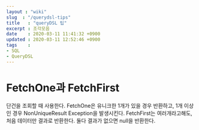 ```yaml
---
layout : "wiki"
slug  : "/querydsl-tips" 
title   : "queryDSL 팁"
excerpt : 조각모음
date    : 2020-03-11 11:41:32 +0900
updated : 2020-03-11 12:52:46 +0900
tags    : 
- SQL 
- QueryDSL 
---
```


# FetchOne과 FetchFirst 
  
단건을 조회할 때 사용한다. FetchOne은 유니크한 1개가 있을 경우 반환하고, 1개 이상인 경우 NonUniqueResult Exception을 발생시킨다. FetchFirst는 여러개라고해도, 처음 데이터만 결과로 반환한다. 둘다 결과가 없으면 null을 반환한다. 


